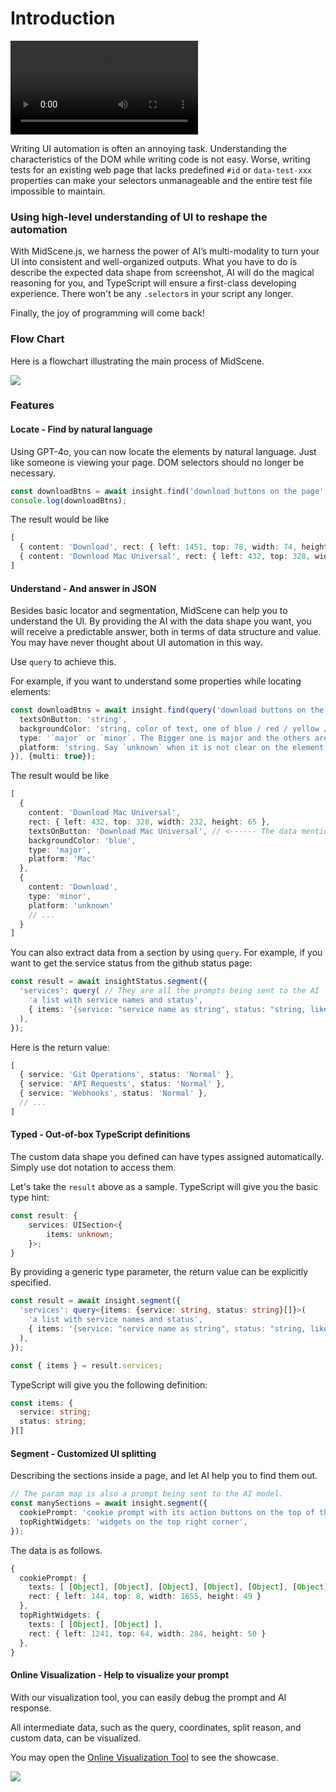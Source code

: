 # Introduction

<video controls>
  <source src="/MidScene_L.mp4" type="video/mp4" />
</video>

Writing UI automation is often an annoying task. Understanding the characteristics of the DOM while writing code is not easy. Worse, writing tests for an existing web page that lacks predefined `#id` or `data-test-xxx` properties can make your selectors unmanageable and the entire test file impossible to maintain.

### Using high-level understanding of UI to reshape the automation

With MidScene.js, we harness the power of AI’s multi-modality to turn your UI into consistent and well-organized outputs. What you have to do is describe the expected data shape from screenshot, AI will do the magical reasoning for you, and TypeScript will ensure a first-class developing experience. There won't be any `.selector`s in your script any longer.

Finally, the joy of programming will come back!


### Flow Chart

Here is a flowchart illustrating the main process of MidScene.

![](/flow.png)

### Features

#### Locate - Find by natural language

Using GPT-4o, you can now locate the elements by natural language. Just like someone is viewing your page. DOM selectors should no longer be necessary.

```typescript
const downloadBtns = await insight.find('download buttons on the page', {multi: true});
console.log(downloadBtns);
```

The result would be like
```typescript
[
  { content: 'Download', rect: { left: 1451, top: 78, width: 74, height: 22 } },
  { content: 'Download Mac Universal', rect: { left: 432, top: 328, width: 232, height: 65 } }
]
```

#### Understand - And answer in JSON

Besides basic locator and segmentation, MidScene can help you to understand the UI. 
By providing the AI with the data shape you want, you will receive a predictable answer, both in terms of data structure and value. You may have never thought about UI automation in this way.

Use `query` to  achieve this.

For example, if you want to understand some properties while locating elements:

```typescript
const downloadBtns = await insight.find(query('download buttons on the page', {
  textsOnButton: 'string',
  backgroundColor: 'string, color of text, one of blue / red / yellow / green / white / black / others',
  type: '`major` or `minor`. The Bigger one is major and the others are minor',
  platform: 'string. Say `unknown` when it is not clear on the element',
}), {multi: true});
```

The result would be like
```typescript
[
  {
    content: 'Download Mac Universal',
    rect: { left: 432, top: 328, width: 232, height: 65 },
    textsOnButton: 'Download Mac Universal', // <------ The data mentions in prompt
    backgroundColor: 'blue',
    type: 'major',
    platform: 'Mac'
  },
  {
    content: 'Download',
    type: 'minor',
    platform: 'unknown'
    // ...
  }
]
```

You can also extract data from a section by using `query`.
For example, if you want to get the service status from the github status page: 

```typescript
const result = await insightStatus.segment({
  'services': query( // They are all the prompts being sent to the AI
    'a list with service names and status',
    { items: '{service: "service name as string", status: "string, like normal"}[]' },
  ),
});
```

Here is the return value:
```typescript
[
  { service: 'Git Operations', status: 'Normal' },
  { service: 'API Requests', status: 'Normal' },
  { service: 'Webhooks', status: 'Normal' },
  // ...
]
```

#### Typed - Out-of-box TypeScript definitions

The custom data shape you defined can have types assigned automatically. Simply use dot notation to access them.

Let's take the `result` above as a sample. TypeScript will give you the basic type hint:
```typescript 
const result: {
    services: UISection<{
        items: unknown;
    }>;
}
```

By providing a generic type parameter, the return value can be explicitly specified.

```typescript
const result = await insight.segment({
  'services': query<{items: {service: string, status: string}[]}>(
    'a list with service names and status',
    { items: '{service: "service name as string", status: "string, like normal"}[]' },
  ),
});

const { items } = result.services;
```

TypeScript will give you the following definition:

```typescript
const items: {
  service: string;
  status: string;
}[]
```

#### Segment - Customized UI splitting

Describing the sections inside a page, and let AI help you to find them out.

```typescript
// The param map is also a prompt being sent to the AI model.
const manySections = await insight.segment({
  cookiePrompt: 'cookie prompt with its action buttons on the top of the page',
  topRightWidgets: 'widgets on the top right corner',
});
```

The data is as follows.

```typescript
{
  cookiePrompt: {
    texts: [ [Object], [Object], [Object], [Object], [Object], [Object] ],
    rect: { left: 144, top: 8, width: 1655, height: 49 }
  },
  topRightWidgets: {
    texts: [ [Object], [Object] ],
    rect: { left: 1241, top: 64, width: 284, height: 50 }
  },
}
```

#### Online Visualization - Help to visualize your prompt

With our visualization tool, you can easily debug the prompt and AI response. 

All intermediate data, such as the query, coordinates, split reason, and custom data, can be visualized.

You may open the [Online Visualization Tool](/visualization/index.html) to see the showcase.

![](/Visualizer.gif)

